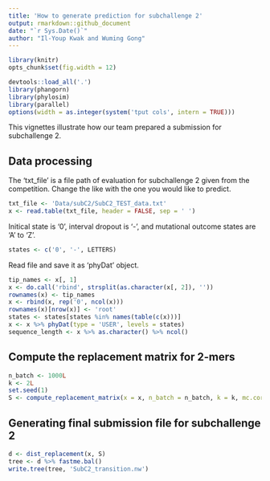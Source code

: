 ```yaml
---
title: 'How to generate prediction for subchallenge 2'
output: rmarkdown::github_document
date: "`r Sys.Date()`"
author: "Il-Youp Kwak and Wuming Gong"
---
```


```r
library(knitr)
opts_chunk$set(fig.width = 12)
```


```r
devtools::load_all('.')
library(phangorn)
library(phylosim)
library(parallel)
options(width = as.integer(system('tput cols', intern = TRUE)))
```

This vignettes illustrate how our team prepared a submission for subchallenge 2. 

## Data processing

The 'txt_file' is a file path of evaluation for subchallenge 2 given from the competition.
Change the like with the one you would like to predict.
```r
txt_file <- 'Data/subC2/SubC2_TEST_data.txt'
x <- read.table(txt_file, header = FALSE, sep = ' ')
```

Initical state is '0', interval dropout is '-', and mutational outcome states are 'A' to 'Z'. 
```r
states <- c('0', '-', LETTERS)
```

Read file and save it as 'phyDat' object.
```r
tip_names <- x[, 1]
x <- do.call('rbind', strsplit(as.character(x[, 2]), ''))
rownames(x) <- tip_names
x <- rbind(x, rep('0', ncol(x)))
rownames(x)[nrow(x)] <- 'root'
states <- states[states %in% names(table(c(x)))]
x <- x %>% phyDat(type = 'USER', levels = states)
sequence_length <- x %>% as.character() %>% ncol()
```

## Compute the replacement matrix for 2-mers
```r
n_batch <- 1000L 
k <- 2L
set.seed(1)
S <- compute_replacement_matrix(x = x, n_batch = n_batch, k = k, mc.cores = 8)
```

## Generating final submission file for subchallenge 2
```r
d <- dist_replacement(x, S)
tree <- d %>% fastme.bal()
write.tree(tree, 'SubC2_transition.nw')
```


